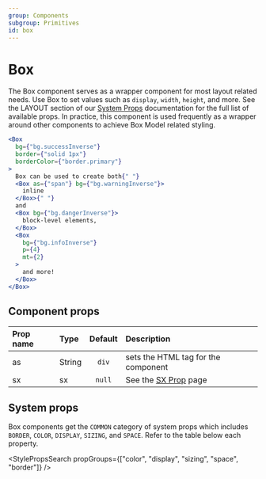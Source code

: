 ```yaml
---
group: Components
subgroup: Primitives
id: box
---
```


# Box

The Box component serves as a wrapper component for most layout related needs. Use Box to set values such as `display`, `width`, `height`, and more. See the LAYOUT section of our [System Props](/system-props) documentation for the full list of available props. In practice, this component is used frequently as a wrapper around other components to achieve Box Model related styling.

```jsx live
<Box
  bg={"bg.successInverse"}
  border={"solid 1px"}
  borderColor={"border.primary"}
>
  Box can be used to create both{" "}
  <Box as={"span"} bg={"bg.warningInverse"}>
    inline
  </Box>{" "}
  and
  <Box bg={"bg.dangerInverse"}>
    block-level elements,
  </Box>
  <Box
    bg={"bg.infoInverse"}
    p={4}
    mt={2}
  >
    and more!
  </Box>
</Box>
```

## Component props

| Prop name | Type   | Default | Description                         |
| :-------- | :----- | :-----: | :---------------------------------- |
| as        | String |  `div`  | sets the HTML tag for the component |
| sx        | sx     |  `null` | See the [SX Prop](/sx-prop) page    |

## System props

Box components get the `COMMON` category of system props which includes `BORDER`, `COLOR`, `DISPLAY`, `SIZING`, and `SPACE`. Refer to the table below each property.

<StylePropsSearch propGroups={["color", "display", "sizing", "space", "border"]} />
